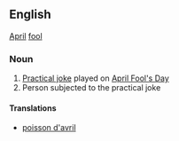 ==English==
[[April]] [[fool]]
===Noun===
# [[Practical joke]] played on [[April Fool's Day]]
# Person subjected to the practical joke
====Translations====
*{{fr}} [[poisson d'avril]]